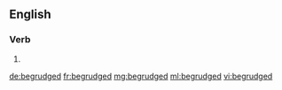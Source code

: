 ==English==

===Verb===
{{head|en|verb form}}

# {{en-past of|begrudge}}

[[de:begrudged]]
[[fr:begrudged]]
[[mg:begrudged]]
[[ml:begrudged]]
[[vi:begrudged]]